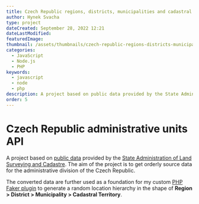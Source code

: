 ```yaml
---
title: Czech Republic regions, districts, municipalities and cadastral territories
author: Hynek Svacha
type: project
dateCreated: September 28, 2022 12:21
dateLastModified:
featuredImage:
thumbnail: /assets/thumbnails/czech-republic-regions-districts-municipalities-cadastral-territories-thumbnail.png
categories:
  - JavaScript
  - Node.js
  - PHP
keywords:
  - javascript
  - node
  - php
description: A project based on public data provided by the State Administration of Land Surveying and Cadastre. The aim of the project is to convert the untidy source files to a clean hierarchy, Region > District > Municipality > Cadastral territory.
order: 5
---
```


# Czech Republic administrative units API

<DevstackItem item="javascript" label="JavaScript" />
<DevstackItem item="nodejs" label="Node.js" />
<DevstackItem item="php" label="PHP" />

A project based on [public data](https://www.cuzk.cz/Katastr-nemovitosti/Poskytovani-udaju-z-KN/Ciselniky-ISKN/Ciselniky-katastralnich-uzemi-a-pracovist-resortu.aspx) provided by the [State Administration of Land Surveying and Cadastre](https://www.cuzk.cz/Uvod.aspx). The aim of the project is to get orderly source data for the administrative division of the Czech Republic.

The converted data are further used as a foundation for my custom [PHP Faker plugin](https://github.com/HynekS/faker-czech-rep-admin-units) to generate a random location hierarchy in the shape of **Region > District > Municipality > Cadastral Territory**.